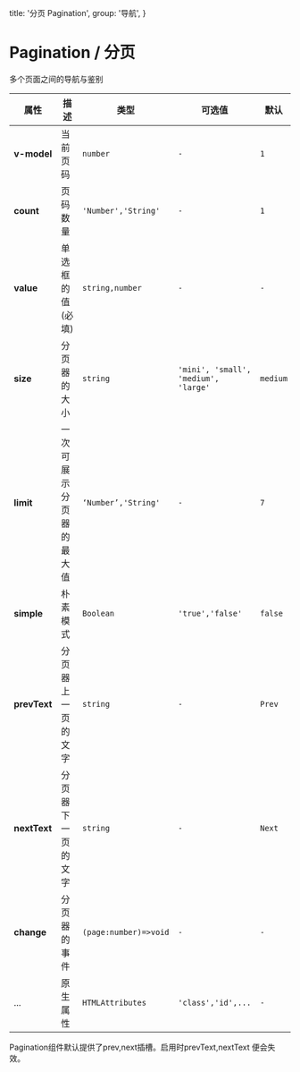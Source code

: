   title: '分页 Pagination',
  group: '导航',
}

# Pagination / 分页

多个页面之间的导航与鉴别

<fe-CodeShow
  title="默认的"
  name="ex-pagination-default"
  desc="基础的分页"
/>

<fe-CodeShow
  title="朴素"
  name="ex-pagination-simple"
  desc="朴素的分页器"
/>

<fe-CodeShow
  title="限制"
  name="ex-pagination-limit"
  desc="调整最大可展示页面数"
/>

<fe-CodeShow
  title="自定义的"
  name="ex-pagination-custom"
  desc="使用插槽定制按钮"
/>

<fe-CodeShow
  title="尺寸"
  name="ex-pagination-size"
  desc="不同大小的分页器"
/>

<fe-Attributes>
<fe-AttributesTitle title="Pagination Props" />

| 属性          | 描述                     | 类型                  | 可选值                               | 默认     |
| ------------- | ------------------------ | --------------------- | ------------------------------------ | -------- |
| **v-model**   | 当前页码                 | `number`              | `-`                                  | `1`      |
| **count**     | 页码数量                 | `'Number','String'`   | `-`                                  | `1`      |
| **value**     | 单选框的值(必填)         | `string,number`       | `-`                                  | `-`      |
| **size**      | 分页器的大小             | `string`              | `'mini', 'small', 'medium', 'large'` | `medium` |
| **limit**     | 一次可展示分页器的最大值 | `‘Number’,'String'`   | `-`                                  | `7`      |
| **simple**    | 朴素模式                 | `Boolean`             | `'true','false'`                     | `false`  |
| **prevText** | 分页器上一页的文字       | `string`              | `-`                                  | `Prev`   |
| **nextText** | 分页器下一页的文字       | `string`              | `-`                                  | `Next`   |
| **change**    | 分页器的事件             | `(page:number)=>void` | `-`                                  | `-`      |
| ...           | 原生属性                 | `HTMLAttributes`      | `'class','id',...`                   | `-`      |

</fe-Attributes>

<fe-Attributes>

<fe-AttributesTitle title="Pagination customSlots" />

<fe-card>
  Pagination组件默认提供了<fe-code>prev,next</fe-code>插槽。启用时<fe-code>prevText,nextText</fe-code>
  便会失效。
</fe-card>

</fe-Attributes>

